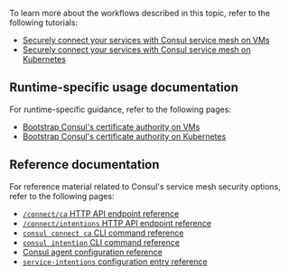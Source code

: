 To learn more about the workflows described in this topic, refer to the following tutorials:
  - [Securely connect your services with Consul service mesh on VMs](/consul/tutorials/get-started-vms/virtual-machine-gs-service-mesh)
  - [Securely connect your services with Consul service mesh on Kubernetes](/consul/tutorials/get-started-kubernetes/kubernetes-gs-service-mesh)

## Runtime-specific usage documentation

For runtime-specific guidance, refer to the following pages:

- [Bootstrap Consul's certificate authority on VMs](/consul/docs/secure-mesh/certificate/bootstrap)
- [Bootstrap Consul's certificate authority on Kubernetes](/consul/docs/secure-mesh/certificate/k8s)

## Reference documentation

For reference material related to Consul's service mesh security options, refer to the following pages:

- [`/connect/ca` HTTP API endpoint reference](/consul/api-docs/connect/ca)
- [`/connect/intentions` HTTP API endpoint reference](/consul/api-docs/connect/intentions)
- [`consul connect ca` CLI command reference](/consul/commands/connect/ca)
- [`consul intention` CLI command reference](/consul/commands/intention)
- [Consul agent configuration reference](/consul/docs/reference/agent/configuration-file)
- [`service-intentions` configuration entry reference](/consul/docs/reference/config-entry/service-intentions)
